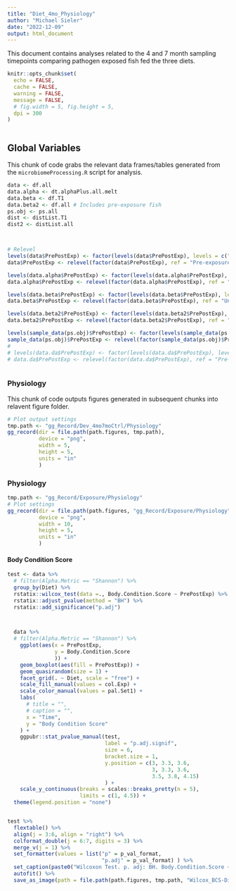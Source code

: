 ```yaml
---
title: "Diet_4mo_Physiology"
author: "Michael Sieler"
date: "2022-12-09"
output: html_document
---
```


This document contains analyses related to the 4 and 7 month sampling timepoints comparing pathogen exposed fish fed the three diets. 


```r

knitr::opts_chunk$set(
  echo = FALSE,
  cache = FALSE,
  warning = FALSE,
  message = FALSE, 
  # fig.width = 5, fig.height = 5,
  dpi = 300
)



```


## Global Variables

This chunk of code grabs the relevant data frames/tables generated from the `microbiomeProcessing.R` script for analysis.

```r

data <- df.all
data.alpha <- dt.alphaPlus.all.melt
data.beta <- df.T1
data.beta2 <- df.all # Includes pre-exposure fish
ps.obj <- ps.all
dist <- distList.T1
dist2 <- distList.all



# Relevel
levels(data$PrePostExp) <- factor(levels(data$PrePostExp), levels = c("Pre-exposure", "Unexposed", "Exposed"))
data$PrePostExp <- relevel(factor(data$PrePostExp), ref = "Pre-exposure")

levels(data.alpha$PrePostExp) <- factor(levels(data.alpha$PrePostExp), levels = c("Pre-exposure", "Unexposed", "Exposed"))
data.alpha$PrePostExp <- relevel(factor(data.alpha$PrePostExp), ref = "Pre-exposure")

levels(data.beta$PrePostExp) <- factor(levels(data.beta$PrePostExp), levels = c("Exposed", "Unexposed"))
data.beta$PrePostExp <- relevel(factor(data.beta$PrePostExp), ref = "Unexposed")

levels(data.beta2$PrePostExp) <- factor(levels(data.beta2$PrePostExp), levels = c("Pre-exposure", "Unexposed", "Exposed"))
data.beta2$PrePostExp <- relevel(factor(data.beta2$PrePostExp), ref = "Pre-exposure")

levels(sample_data(ps.obj)$PrePostExp) <- factor(levels(sample_data(ps.obj)$PrePostExp),levels = c("Pre-exposure", "Unexposed", "Exposed"))
sample_data(ps.obj)$PrePostExp <- relevel(factor(sample_data(ps.obj)$PrePostExp), ref = "Pre-exposure")
# 
# levels(data.da$PrePostExp) <- factor(levels(data.da$PrePostExp), levels = c("Pre-exposure", "Unexposed", "Exposed"))
# data.da$PrePostExp <- relevel(factor(data.da$PrePostExp), ref = "Pre-exposure")



```


### Physiology

This chunk of code outputs figures generated in subsequent chunks into relavent figure folder.

```r
# Plot output settings
tmp.path <- "gg_Record/Dev_4mo7moCtrl/Physiology"
gg_record(dir = file.path(path.figures, tmp.path),
          device = "png",
          width = 5,
          height = 5,
          units = "in"
          )

```

### Physiology

```r

tmp.path <- "gg_Record/Exposure/Physiology"
# Plot settings
gg_record(dir = file.path(path.figures, "gg_Record/Exposure/Physiology"),
          device = "png",
          width = 10,
          height = 5,
          units = "in"
          )

```

#### Body Condition Score

```r

test <- data %>%
  # filter(Alpha.Metric == "Shannon") %>%
  group_by(Diet) %>%
  rstatix::wilcox_test(data =., Body.Condition.Score ~ PrePostExp) %>%
  rstatix::adjust_pvalue(method = "BH") %>%
  rstatix::add_significance("p.adj")



  data %>%
  # filter(Alpha.Metric == "Shannon") %>%
    ggplot(aes(x = PrePostExp, 
               y = Body.Condition.Score
               )) +
    geom_boxplot(aes(fill = PrePostExp)) +
    geom_quasirandom(size = 1) +
    facet_grid(. ~ Diet, scale = "free") +
    scale_fill_manual(values = col.Exp) +
    scale_color_manual(values = pal.Set1) + 
    labs(
      # title = "",
      # caption = "",
      x = "Time",
      y = "Body Condition Score"
    ) +
    ggpubr::stat_pvalue_manual(test, 
                               label = "p.adj.signif", 
                               size = 6,
                               bracket.size = 1,
                               y.position = c(3, 3.3, 3.6,
                                              3, 3.3, 3.6,
                                              3.5, 3.8, 4.15)
                               ) +
    scale_y_continuous(breaks = scales::breaks_pretty(n = 5), 
                       limits = c(1, 4.5)) + 
  theme(legend.position = "none")


test %>% 
  flextable() %>%
  align(j = 3:6, align = "right") %>%
  colformat_double(j = 6:7, digits = 3) %>%
  merge_v(j = 1) %>%
  set_formatter(values = list("p" = p_val_format,
                              "p.adj" = p_val_format) ) %>%
  set_caption(paste0("Wilcoxon Test. p. adj: BH. Body.Condition.Score ~ Diet:Exposure")) %>%
  autofit() %>%
  save_as_image(path = file.path(path.figures, tmp.path, "Wilcox_BCS-DietPrePostExp_All.png"))

```